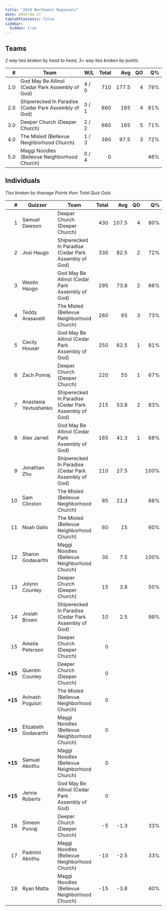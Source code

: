 ```yaml
---
title: "2019 Northwest Regionals"
date: 2019-04-27
tableOfContents: false
sidebar:
  hidden: true
---
```


## Teams

*2 way ties broken by head to head, 3+ way ties broken by points*

|    # | Team                                                 | W/L   | Total |   Avg |   QO |   Q% |
| ---: | ---------------------------------------------------- | ----- | ----: | ----: | ---: | ---: |
|  1.0 | God May Be Allinol (Cedar Park Assembly of God)      | 4 / 0 |   710 | 177.5 |    4 |  79% |
|  2.0 | Shipwrecked In Paradise (Cedar Park Assembly of God) | 3 / 1 |   660 |   165 |    4 |  81% |
|  3.0 | Deeper Church (Deeper Church)                        | 2 / 2 |   660 |   165 |    5 |  71% |
|  4.0 | The Misled (Bellevue Neighborhood Church)            | 1 / 3 |   390 |  97.5 |    3 |  72% |
|  5.0 | Maggi Noodles (Bellevue Neighborhood Church)         | 0 / 4 |     0 |       |      |  46% |

## Individuals

*Ties broken by Average Points then Total Quiz Outs*

|        # | Quizzer               | Team                                                 | Total |   Avg |   QO |   Q% |
| -------: | --------------------- | ---------------------------------------------------- | ----: | ----: | ---: | ---: |
|        1 | Samuel Dawson         | Deeper Church (Deeper Church)                        |   430 | 107.5 |    4 |  80% |
|        2 | Josi Haugo            | Shipwrecked In Paradise (Cedar Park Assembly of God) |   330 |  82.5 |    2 |  72% |
|        3 | Westin Haugo          | God May Be Allinol (Cedar Park Assembly of God)      |   295 |  73.8 |    2 |  86% |
|        4 | Teddy Arasavelli      | The Misled (Bellevue Neighborhood Church)            |   260 |    65 |    3 |  73% |
|        5 | Cecily Houser         | God May Be Allinol (Cedar Park Assembly of God)      |   250 |  62.5 |    1 |  81% |
|        6 | Zach Ponraj           | Deeper Church (Deeper Church)                        |   220 |    55 |    1 |  67% |
|        7 | Anastasia Yevtushenko | Shipwrecked In Paradise (Cedar Park Assembly of God) |   215 |  53.8 |    2 |  83% |
|        8 | Alex Jarrell          | God May Be Allinol (Cedar Park Assembly of God)      |   165 |  41.3 |    1 |  68% |
|        9 | Jonathan Zhu          | Shipwrecked In Paradise (Cedar Park Assembly of God) |   110 |  27.5 |      | 100% |
|       10 | Sam Clinston          | The Misled (Bellevue Neighborhood Church)            |    85 |  21.3 |      |  86% |
|       11 | Noah Gallo            | The Misled (Bellevue Neighborhood Church)            |    60 |    15 |      |  60% |
|       12 | Sharon Godavarthi     | Maggi Noodles (Bellevue Neighborhood Church)         |    30 |   7.5 |      | 100% |
|       13 | Jolynn Counley        | Deeper Church (Deeper Church)                        |    15 |   3.8 |      |  50% |
|       14 | Josiah Brown          | Shipwrecked In Paradise (Cedar Park Assembly of God) |    10 |   2.5 |      |  99% |
|       15 | Amelia Peterson       | Deeper Church (Deeper Church)                        |     0 |       |      |      |
| **\*15** | Quentin Counley       | Deeper Church (Deeper Church)                        |     0 |       |      |      |
| **\*15** | Avinash Poguluri      | The Misled (Bellevue Neighborhood Church)            |     0 |       |      |      |
| **\*15** | Elizabeth Godavarthi  | Maggi Noodles (Bellevue Neighborhood Church)         |     0 |       |      |      |
| **\*15** | Samuel Abothu         | Maggi Noodles (Bellevue Neighborhood Church)         |     0 |       |      |      |
| **\*15** | Jenna Roberts         | God May Be Allinol (Cedar Park Assembly of God)      |     0 |       |      |      |
|       16 | Simeon Ponraj         | Deeper Church (Deeper Church)                        |    -5 |  -1.3 |      |  33% |
|       17 | Padmini Abothu        | Maggi Noodles (Bellevue Neighborhood Church)         |   -10 |  -2.5 |      |  33% |
|       18 | Ryan Matta            | Maggi Noodles (Bellevue Neighborhood Church)         |   -15 |  -3.8 |      |  40% |

